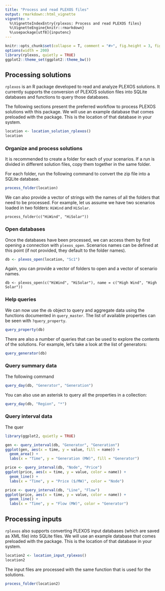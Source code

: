 ```yaml
---
title: "Process and read PLEXOS files"
output: rmarkdown::html_vignette
vignette: >
  %\VignetteIndexEntry{rplexos: Process and read PLEXOS files}
  %\VignetteEngine{knitr::rmarkdown}
  %\usepackage[utf8]{inputenc}
---
```


```r
knitr::opts_chunk$set(collapse = T, comment = "#>", fig.height = 3, fig.width = 7)
options(width = 200)
library(rplexos, quietly = TRUE)
ggplot2::theme_set(ggplot2::theme_bw())
```


## Processing solutions

`rplexos` is an R package developed to read and analyze PLEXOS solutions. It currently supports the
conversion of PLEXOS solution files into SQLite databases and functions to query those databases.

The following sections present the preferred workflow to process PLEXOS solutions with this package.
We will use an example database that comes preloaded with the package. This is the location of that
database in your system.

```r
location <- location_solution_rplexos()
location
```


### Organize and process solutions

It is recommended to create a folder for each of your scenarios. If a run is divided in different
solution files, copy them together in the same folder.

For each folder, run the following command to convert the zip file into a SQLite database.

```r
process_folder(location)
```

We can also provide a vector of strings with the names of all the folders that need to be processed.
For example, let us assume we have two scenarios loaded in two folders: `HiWind` and `HiSolar`. 

```
process_folder(c("HiWind", "HiSolar"))
```


### Open databases

Once the databases have been processed, we can access them by first opening a connection with `plexos_open`.
Scenarios names can be defined at this point (if not provided, they default to the folder names).

```r
db <- plexos_open(location, "Sc1")
```

Again, you can provide a vector of folders to open and a vector of scenario names.

```
db <- plexos_open(c("HiWind", "HiSolar"), name = c("High Wind", "High Solar"))
```


### Help queries

We can now use the `db` object to query and aggregate data using the functions documented in `query_master`.
The list of available properties can be seen with `?query_property`.

```r
query_property(db)
```

There are also a number of queries that can be used to explore the contents of the solutions. For example,
let's take a look at the list of generators:

```r
query_generator(db)
```


### Query summary data

The following command 

```r
query_day(db, "Generator", "Generation")
```


You can also use an asterisk to query all the properties in a collection:

```r
query_day(db, "Region", "*")
```


### Query interval data

The quer

```r
library(ggplot2, quietly = TRUE)

gen <- query_interval(db, "Generator", "Generation")
ggplot(gen, aes(x = time, y = value, fill = name)) +
  geom_area() +
  labs(x = "Time", y = "Generation (MW)", fill = "Generator")
```



```r
price <- query_interval(db, "Node", "Price")
ggplot(price, aes(x = time, y = value, color = name)) +
  geom_line() +
  labs(x = "Time", y = "Price ($/MW)", color = "Node")
```

```r
price <- query_interval(db, "Line", "Flow")
ggplot(price, aes(x = time, y = value, color = name)) +
  geom_line() +
  labs(x = "Time", y = "Flow (MW)", color = "Generator")
```



## Processing inputs

`rplexos` also supports converting PLEXOS input databases (which are saved as XML file) into SQLite files.
We will use an example database that comes preloaded with the package. This is the location of that
database in your system.

```r
location2 <- location_input_rplexos()
location2
```


The input files are processed with the same function that is used for the solutions.

```r
process_folder(location2)
```
